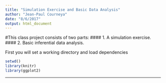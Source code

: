 ```yaml
---
title: "Simulation Exercise and Basic Data Analysis"
author: "Jean-Paul Courneya"
date: "8/6/2017"
output: html_document
---
```

#This class project consists of two parts:
#### 1. A simulation exercise.
#### 2. Basic inferential data analysis.

First you will set a working directory and load dependencies
```r
setwd()
library(knitr)
library(ggplot2)
```
***


